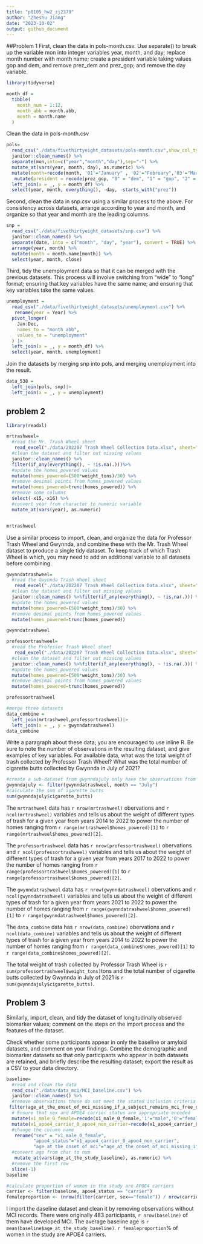 ```yaml
---
title: "p8105_hw2_zj2379"
author: "Zheshu Jiang"
date: "2023-10-02"
output: github_document
---
```


##Problem 1
First, clean the data in pols-month.csv. Use separate() to break up the variable mon into integer variables year, month, and day; replace month number with month name; create a president variable taking values gop and dem, and remove prez_dem and prez_gop; and remove the day variable.
```r
library(tidyverse)
```

```r
month_df = 
  tibble(
    month_num = 1:12,
    month_abb = month.abb,
    month = month.name
  )
```

Clean the data in pols-month.csv
```r
pols=
  read_csv("./data/fivethirtyeight_datasets/pols-month.csv",show_col_types = FALSE) %>%
  janitor::clean_names() %>% 
  separate(mon,into=c("year","month","day"),sep="-") %>% 
  mutate_at(vars(year, month, day), as.numeric) %>% 
  mutate(month=recode(month, '01'="January" , '02'="February",'03'="March",'04'="April","05"="May","06"="June","07"="July","08"="August","09"="Septemer","10"="October","11"="November","12"="December")) %>% 
   mutate(president = recode(prez_gop, "0" = "dem", "1" = "gop", "2" = "gop")) |>
  left_join(x = _, y = month_df) %>% 
  select(year, month, everything(), -day, -starts_with("prez"))
```
Second, clean the data in snp.csv using a similar process to the above. For consistency across datasets, arrange according to year and month, and organize so that year and month are the leading columns.

```r
snp = 
  read_csv("./data/fivethirtyeight_datasets/snp.csv") %>% 
  janitor::clean_names() %>% 
  separate(date, into = c("month", "day", "year"), convert = TRUE) %>% 
  arrange(year, month) %>% 
  mutate(month = month.name[month]) %>% 
  select(year, month, close) 
```

Third, tidy the unemployment data so that it can be merged with the previous datasets. This process will involve switching from “wide” to “long” format; ensuring that key variables have the same name; and ensuring that key variables take the same values.

```r
unemployment = 
  read_csv("./data/fivethirtyeight_datasets/unemployment.csv") %>%
   rename(year = Year) %>% 
  pivot_longer(
    Jan:Dec, 
    names_to = "month_abb",
    values_to = "unemployment"
  ) |> 
  left_join(x = _, y = month_df) %>% 
  select(year, month, unemployment)
```
Join the datasets by merging snp into pols, and merging unemployment into the result.
```r
data_538 = 
  left_join(pols, snp)|>
  left_join(x = _, y = unemployment)
```

## problem 2

```r
library(readxl)
```

```r
mrtrashweel=
  #read the Mr. Trash Wheel sheet
   read_excel("./data/202207 Trash Wheel Collection Data.xlsx", sheet="Mr. Trash Wheel") %>%
  #clean the dataset and filter out missing values
  janitor::clean_names() %>%
  filter(if_any(everything(), ~ !is.na(.)))%>%
  #update the homes_powered values
  mutate(homes_powered=(500*weight_tons)/30) %>%  
  #remove desimal points from homes_powered values
  mutate(homes_powered=trunc(homes_powered)) %>% 
  #remove some columns
  select(-x15,-x16) %>% 
  #convert year from character to numeric variable
  mutate_at(vars(year), as.numeric)


mrtrashweel
```

Use a similar process to import, clean, and organize the data for Professor Trash Wheel and Gwynnda, and combine these with the Mr. Trash Wheel dataset to produce a single tidy dataset. To keep track of which Trash Wheel is which, you may need to add an additional variable to all datasets before combining.
```r
gwynndatrashweel=
  #read the Gwynnda Trash Wheel sheet
   read_excel("./data/202207 Trash Wheel Collection Data.xlsx", sheet="Gwynnda Trash Wheel") %>% 
  #clean the dataset and filter out missing values
  janitor::clean_names() %>%filter(if_any(everything(), ~ !is.na(.))) %>% 
  #update the homes_powered values
  mutate(homes_powered=(500*weight_tons)/30) %>%  
  #remove desimal points from homes_powered values
  mutate(homes_powered=trunc(homes_powered))

gwynndatrashweel
```
```r
professortrashweel=
  #read the Professor Trash Wheel sheet
   read_excel("./data/202207 Trash Wheel Collection Data.xlsx", sheet="Professor Trash Wheel") %>% 
  #clean the dataset and filter out missing values
  janitor::clean_names() %>%filter(if_any(everything(), ~ !is.na(.))) %>% 
  #update the homes_powered values
  mutate(homes_powered=(500*weight_tons)/30) %>%  
  #remove desimal points from homes_powered values
  mutate(homes_powered=trunc(homes_powered))

professortrashweel
```


```r
#merge three datasets
data_combine = 
  left_join(mrtrashweel,professortrashweel)|>
  left_join(x = _, y = gwynndatrashweel)
data_combine
```


Write a paragraph about these data; you are encouraged to use inline R. Be sure to note the number of observations in the resulting dataset, and give examples of key variables. For available data, what was the total weight of trash collected by Professor Trash Wheel? What was the total number of cigarette butts collected by Gwynnda in July of 2021?

```r
#create a sub-dataset from gwynndajuly only have the observations from july
gwynndajuly <- filter(gwynndatrashweel, month == "July")
#calculate the sum of igarette_butts
sum(gwynndajuly$cigarette_butts) 
```

The `mrtrashweel` data has `r nrow(mrtrashweel)` obervations and `r ncol(mrtrashweel)` variables and tells us about the weight of different types of trash for a given year from years 2014 to 2022 to power the number of homes ranging from `r range(mrtrashweel$homes_powered)[1]` to `r range(mrtrashweel$homes_powered)[2]`. 

The `professortrashweel` data has `r nrow(professortrashweel)` obervations and `r ncol(professortrashweel)` variables and tells us about the weight of different types of trash for a given year from years 2017 to 2022 to power the number of homes ranging from `r range(professortrashweel$homes_powered)[1]` to `r range(professortrashweel$homes_powered)[2]`. 

The `gwynndatrashweel` data has `r nrow(gwynndatrashweel)` obervations and `r ncol(gwynndatrashweel)` variables and tells us about the weight of different types of trash for a given year from years 2021 to 2022 to power the number of homes ranging from `r range(gwynndatrashweel$homes_powered)[1]` to `r range(gwynndatrashweel$homes_powered)[2]`. 

The `data_combine` data has `r nrow(data_combine)` obervations and `r ncol(data_combine)` variables and tells us about the weight of different types of trash for a given year from years 2014 to 2022 to power the number of homes ranging from `r range(data_combine$homes_powered)[1]` to `r range(data_combine$homes_powered)[2]`. 

The total weight of trash collected by Professor Trash Wheel is `r sum(professortrashweel$weight_tons)`tons and the total number of cigarette butts collected by Gwynnda in July of 2021 is `r sum(gwynndajuly$cigarette_butts)`.

## Problem 3

Similarly, import, clean, and tidy the dataset of longitudinally observed biomarker values; comment on the steps on the import process and the features of the dataset.

Check whether some participants appear in only the baseline or amyloid datasets, and comment on your findings. Combine the demographic and biomarker datasets so that only participants who appear in both datasets are retained, and briefly describe the resulting dataset; export the result as a CSV to your data directory.

```r
baseline=
  #read and clean the data 
  read_csv("./data/data_mci/MCI_baseline.csv") %>% 
  janitor::clean_names() %>% 
  #remove observations those do not meet the stated inclusion criteria 
 filter(age_at_the_onset_of_mci_missing_if_a_subject_remains_mci_free_during_the_follow_up_period != ".") %>% 
  # Ensure that sex and APOE4 carrier status are appropriate encoded
  mutate(x1_male_0_female=recode(x1_male_0_female,'1'="male",'0'="female")) %>% 
  mutate(x1_apoe4_carrier_0_apoe4_non_carrier=recode(x1_apoe4_carrier_0_apoe4_non_carrier,"1"="carrier","0"="non-carrier")) %>% 
  #change the column name
   rename("sex" = "x1_male_0_female",
          "apoe4_status"="x1_apoe4_carrier_0_apoe4_non_carrier",
          "age_at_the_onset_of_mci"="age_at_the_onset_of_mci_missing_if_a_subject_remains_mci_free_during_the_follow_up_period") %>%   rename("ID"="x1") %>% 
  #convert age from char to num
   mutate_at(vars(age_at_the_study_baseline), as.numeric) %>% 
  #remove the first row
  slice(-1)
baseline
```

```r
#calculate proportion of women in the study are APOE4 carriers 
carrier <- filter(baseline, apoe4_status == "carrier")
femaleproportion <- (nrow(filter(carrier, sex=="female")) / nrow(carrier))*100
```

I import the daseline dataset and clean it by removing observations without MCI records. There were originally 483 participants, `r nrow(baseline)` of them have developed MCI. The average baseline age is `r mean(baseline$age_at_the_study_baseline)`. `r femaleproportion`% of women in the study are APOE4 carriers.





